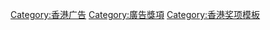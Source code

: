 {{navbox
| name	= 香港廣告頒獎典禮
| title	= 香港廣告頒獎典禮
|state = 
|bodyclass = hlist
|group1 =[[電視廣播有限公司|無綫電視]]
|list1 = {{Navbox subgroup
  |group1=
  |list1 =
*[[TVB最受歡迎電視廣告大獎]]（已停辦）
}}
|group2 = [[亞洲電視]]
|list2 ={{Navbox subgroup
  |group1=
  |list1 =
*[[十大電視廣告頒獎典禮]]（已停辦）
*[[第一屆十大電視廣告頒獎典禮]]
*[[第二屆十大電視廣告頒獎典禮]]
*[[第三屆十大電視廣告頒獎典禮]]
*[[第四屆十大電視廣告頒獎典禮]]
*[[第五屆十大電視廣告頒獎典禮]]
*[[第六屆十大電視廣告頒獎典禮]]
*[[第七屆十大電視廣告頒獎典禮]]
*[[第八屆十大電視廣告頒獎典禮]]
*[[第九屆十大電視廣告頒獎典禮]]
*[[第十屆十大電視廣告頒獎典禮]]
*[[第十一屆十大電視廣告頒獎典禮]]
*[[第十二屆十大電視廣告頒獎典禮]]
*[[第十三屆十大電視廣告頒獎典禮]]
*[[第十四屆十大電視廣告頒獎典禮]]
*[[第十五屆十大電視廣告頒獎典禮]]
}}
|group3 = 香港廣告商會
|list3 ={{Navbox subgroup
  |group1=
  |list1 =
*[[金帆廣告大獎]]
}}
|group4 = [[港鐵公司]]
|list4 ={{Navbox subgroup
  |group1=
  |list1 =
*[[最佳港鐵廣告大獎]]
}}


}}<noinclude>
{{collapsible option}}
</noinclude>

[[Category:香港广告]]
[[Category:廣告獎項]]
[[Category:香港奖项模板]]